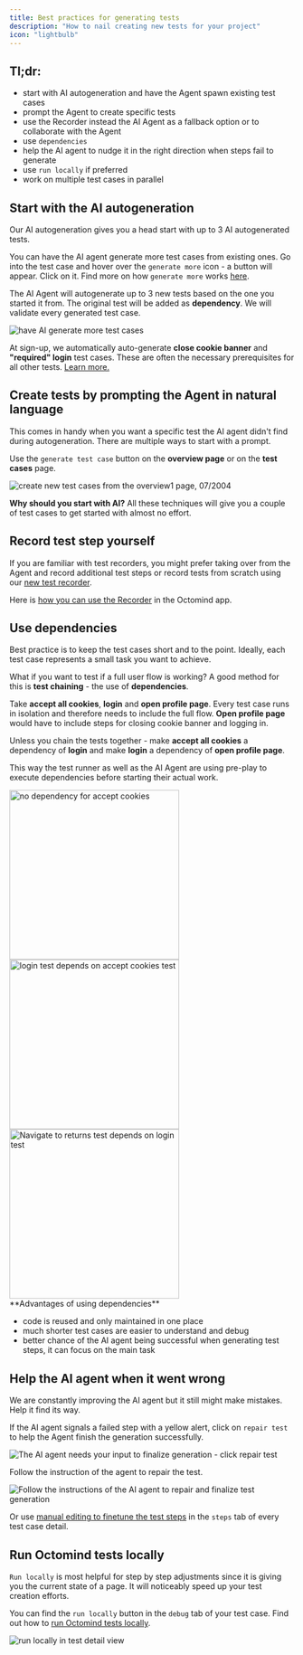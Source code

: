 ```yaml
---
title: Best practices for generating tests
description: "How to nail creating new tests for your project"
icon: "lightbulb"
---
```


## Tl;dr:

- start with AI autogeneration and have the Agent spawn existing test cases
- prompt the Agent to create specific tests
- use the Recorder instead the AI Agent as a fallback option or to collaborate with the Agent
- use `dependencies`
- help the AI agent to nudge it in the right direction when steps fail to generate
- use `run locally` if preferred
- work on multiple test cases in parallel

## Start with the AI autogeneration

Our AI autogeneration gives you a head start with up to 3 AI autogenerated tests.

You can have the AI agent generate more test cases from existing ones. Go into the test case and hover over the `generate more` icon - a button will appear. Click on it. Find more on how `generate more` works [here](/build-tests/autogenerate-tests).

The AI Agent will autogenerate up to 3 new tests based on the one you started it from. The original test will be added as **dependency**. We will validate every generated test case.

<Frame caption="Have the AI agent generate more test cases, 10/2024">
  <img
    src="/images/expand/generate-more.png"
    alt="have AI generate more test cases"
  />
</Frame>

<div class="mt-8" />

<Info>

At sign-up, we automatically auto-generate **close cookie banner** and **"required" login** test cases. These are often the necessary prerequisites for all other tests. [Learn more.](/get-started/create-first-tests#4-open-the-octomind-app-for-the-first-time)

</Info>

## Create tests by prompting the Agent in natural language

This comes in handy when you want a specific test the AI agent didn't find during autogeneration. There are multiple ways to start with a prompt.

Use the `generate test case` button on the **overview page** or on the **test cases** page.

<Frame caption="Create new test case from the overview page, 07/2024">
  <img
    src="/images/prompting/create-new-test.png"
    alt="create new test cases from the overview1 page, 07/2004"
  />
</Frame>

<div class="mt-8" />

<Tip>

**Why should you start with AI?** All these techniques will give you a couple of test cases to get started with almost no effort.

</Tip>

## Record test step yourself

If you are familiar with test recorders, you might prefer taking over from the Agent and record additional test steps or record tests from scratch using our [new test recorder](/build-tests/recorder).

Here is [how you can use the Recorder](/build-tests/recorder) in the Octomind app.

## Use dependencies

Best practice is to keep the test cases short and to the point. Ideally, each test case represents a small task you want to achieve.

What if you want to test if a full user flow is working? A good method for this is **test chaining** - the use of **dependencies**.

Take **accept all cookies**, **login** and **open profile page**. Every test case runs in isolation and therefore needs to include the full flow. **Open profile page** would have to include steps for closing cookie banner and logging in.

Unless you chain the tests together - make **accept all cookies** a dependency of **login** and make **login** a dependency of **open profile page**.

This way the test runner as well as the AI Agent are using pre-play to execute dependencies before starting their actual work.

<Frame caption="'accept cookies' test is first in the chain - it does not have a dependency, 08/2024">
  <img
    src="/images/bestpractice/dependency-01-accept-cookies.png"
    alt="no dependency for accept cookies"
    width="300px"
  />
</Frame>

<div class="mt-8" />

<Frame caption="'login' test depends on 'accept cookies', 08/2024">
  <img
    src="/images/bestpractice/dependency-02-login.png"
    alt="login test depends on accept cookies test"
    width="300px"
  />
</Frame>

<div class="mt-8" />

<Frame caption="'navigate to returns' test depends on 'login' test, 08/2024">
  <img
    src="/images/bestpractice/dependency-03-navigate-returns.png"
    alt="Navigate to returns test depends on login test"
    width="300px"
  />
</Frame>

<div class="mt-8" />

<Tip>
**Advantages of using dependencies**

- code is reused and only maintained in one place
- much shorter test cases are easier to understand and debug
- better chance of the AI agent being successful when generating test steps, it can focus on the main task

</Tip>

## Help the AI agent when it went wrong

We are constantly improving the AI agent but it still might make mistakes. Help it find its way.

If the AI agent signals a failed step with a yellow alert, click on `repair test` to help the Agent finish the generation successfully.

<Frame caption="The AI agent needs help your input to finalize generation - click repair test, 05/2025">
  <img
    src="/images/build/repair-yellow-test.png"
    alt="The AI agent needs your input to finalize generation - click repair test"
  />
</Frame>

Follow the instruction of the agent to repair the test.

<Frame caption="Follow the instructions of the AI agent to repair and finalize test generation, 05/2025">
  <img
    src="/images/build/repair-mode.png"
    alt="Follow the instructions of the AI agent to repair and finalize test generation"
  />
</Frame>

<div class="mt-8" />

Or use [manual editing to finetune the test steps](/get-started/edit-tests) in the `steps` tab of every test case detail.

## Run Octomind tests locally

`Run locally` is most helpful for step by step adjustments since it is giving you the current state of a page. It will noticeably speed up your test creation efforts.

You can find the `run locally` button in the `debug` tab of your test case. Find out how to [run Octomind tests locally](/run-tests/execution-local).

<Frame caption="'run locally' in test detail view, 05/2025">
  <img
    src="/images/guides/debug-tab-run-locally.png"
    alt="run locally in test detail view"
  />
</Frame>
